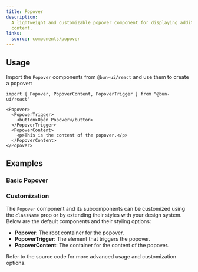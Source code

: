 ```yaml
---
title: Popover
description:
  A lightweight and customizable popover component for displaying additional
  content.
links:
  source: components/popover
---
```


<ComponentPreview name="popover-basic" />

## Usage

Import the `Popover` components from `@bun-ui/react` and use them to create a
popover:

```tsx
import { Popover, PopoverContent, PopoverTrigger } from "@bun-ui/react"
```

```tsx
<Popover>
  <PopoverTrigger>
    <button>Open Popover</button>
  </PopoverTrigger>
  <PopoverContent>
    <p>This is the content of the popover.</p>
  </PopoverContent>
</Popover>
```

## Examples

### Basic Popover

<ComponentPreview name="popover-basic" />

### Customization

The `Popover` component and its subcomponents can be customized using the
`className` prop or by extending their styles with your design system. Below are
the default components and their styling options:

- **Popover**: The root container for the popover.
- **PopoverTrigger**: The element that triggers the popover.
- **PopoverContent**: The container for the content of the popover.

<ComponentPreview name="popover-form" />

Refer to the source code for more advanced usage and customization options.
